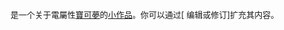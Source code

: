<div class="notice metadata" id="stub" style="font-size: small;"><!--不是使用在条目中的非自由版权图像，根据[[Wikipedia:合理使用]]，不能在非条目名字空间展示：
Pleasant Coat and Big Big Wolf .jpg
-->'''{{PAGENAME}}'''是一个关于電屬性[[寶可夢]]的[[Wikipedia:小作品|小作品]]。你可以通过<span class="plainlinks">[{{fullurl:{{FULLPAGENAME}}|action=edit}} 编辑或修订]</span>扩充其内容。